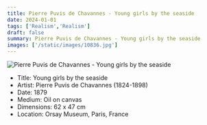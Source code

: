 ```yaml
---
title: Pierre Puvis de Chavannes - Young girls by the seaside
date: 2024-01-01
tags: ['Realism','Realism']
draft: false
summary: Pierre Puvis de Chavannes - Young girls by the seaside
images: ['/static/images/10836.jpg']
---
```


![Pierre Puvis de Chavannes - Young girls by the seaside](/static/images/10836.jpg)

* Title: Young girls by the seaside
* Artist: Pierre Puvis de Chavannes (1824-1898)
* Date: 1879
* Medium: Oil on canvas
* Dimensions: 62 x 47 cm
* Location: Orsay Museum, Paris, France


